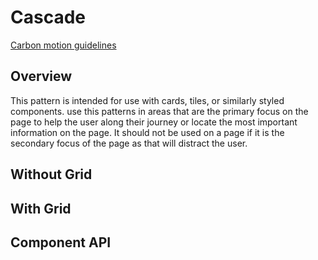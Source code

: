
# Cascade

[Carbon motion guidelines](https://www.carbondesignsystem.com/guidelines/motion/overview/)

## Overview

This pattern is intended for use with cards, tiles, or similarly styled
components. use this patterns in areas that are the primary focus on the page to
help the user along their journey or locate the most important information on
the page. It should not be used on a page if it is the secondary focus of the
page as that will distract the user.

## Without Grid

<Canvas>
  <Story id={getStoryId(Cascade.displayName, 'without-grid')} />
</Canvas>

## With Grid

<Canvas>
  <Story id={getStoryId(Cascade.displayName, 'with-grid')} />
</Canvas>

## Component API

<ArgsTable />
